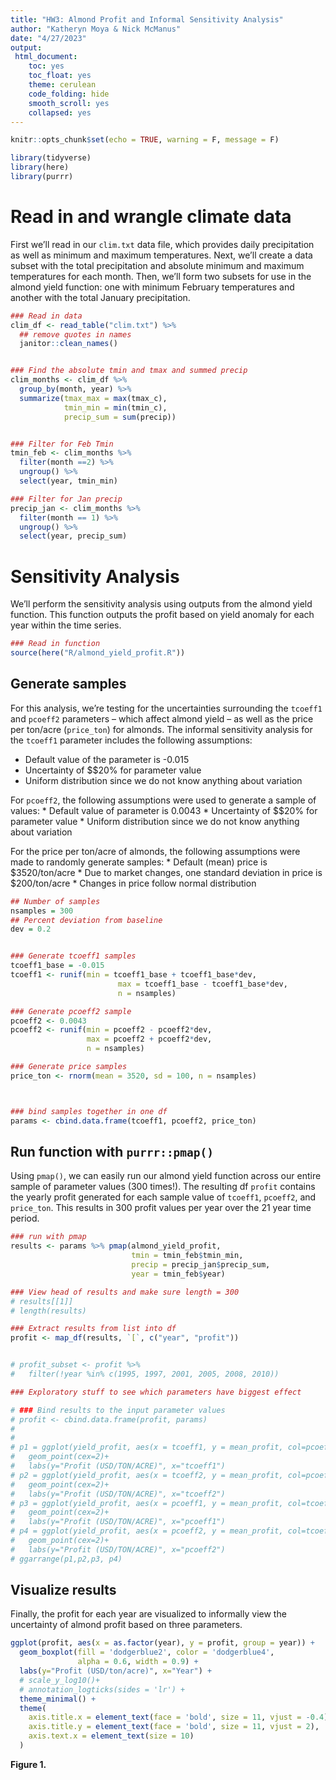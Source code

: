 ```yaml
---
title: "HW3: Almond Profit and Informal Sensitivity Analysis"
author: "Katheryn Moya & Nick McManus"
date: "4/27/2023"
output: 
 html_document: 
    toc: yes
    toc_float: yes
    theme: cerulean
    code_folding: hide
    smooth_scroll: yes
    collapsed: yes
---
```


```r
knitr::opts_chunk$set(echo = TRUE, warning = F, message = F)

library(tidyverse)
library(here)
library(purrr)
```


# Read in and wrangle climate data

First we'll read in our `clim.txt` data file, which provides daily precipitation as well as minimum and maximum temperatures. Next, we'll create a data subset with the total precipitation and absolute minimum and maximum temperatures for each month. Then, we'll form two subsets for use in the almond yield function: one with minimum February temperatures and another with the total January precipitation.
```r
### Read in data
clim_df <- read_table("clim.txt") %>% 
  ## remove quotes in names
  janitor::clean_names()


### Find the absolute tmin and tmax and summed precip
clim_months <- clim_df %>% 
  group_by(month, year) %>% 
  summarize(tmax_max = max(tmax_c),
            tmin_min = min(tmin_c),
            precip_sum = sum(precip))


### Filter for Feb Tmin
tmin_feb <- clim_months %>% 
  filter(month ==2) %>% 
  ungroup() %>% 
  select(year, tmin_min)

### Filter for Jan precip
precip_jan <- clim_months %>% 
  filter(month == 1) %>% 
  ungroup() %>% 
  select(year, precip_sum)
```



# Sensitivity Analysis

We'll perform the sensitivity analysis using outputs from the almond yield function. This function outputs the profit based on yield anomaly for each year within the time series. 

```r
### Read in function
source(here("R/almond_yield_profit.R"))
```


##  Generate samples

For this analysis, we're testing for the uncertainties surrounding the `tcoeff1` and `pcoeff2` parameters -- which affect almond yield -- as well as the price per ton/acre (`price_ton`) for almonds. The informal sensitivity analysis for the `tcoeff1` parameter includes the following assumptions:

* Default value of the parameter is -0.015
* Uncertainty of $\pm$20% for parameter value
* Uniform distribution since we do not know anything about variation

For `pcoeff2`, the following assumptions were used to generate a sample of values:
* Default value of parameter is 0.0043
* Uncertainty of $\pm$20% for parameter value
* Uniform distribution since we do not know anything about variation

For the price per ton/acre of almonds, the following assumptions were made to randomly generate samples:
* Default (mean) price is $3520/ton/acre
* Due to market changes, one standard deviation in price is $200/ton/acre
* Changes in price follow normal distribution

```r
## Number of samples
nsamples = 300
## Percent deviation from baseline
dev = 0.2


### Generate tcoeff1 samples
tcoeff1_base = -0.015
tcoeff1 <- runif(min = tcoeff1_base + tcoeff1_base*dev,
                        max = tcoeff1_base - tcoeff1_base*dev,
                        n = nsamples)

### Generate pcoeff2 sample
pcoeff2 <- 0.0043
pcoeff2 <- runif(min = pcoeff2 - pcoeff2*dev,
                 max = pcoeff2 + pcoeff2*dev,
                 n = nsamples)

### Generate price samples
price_ton <- rnorm(mean = 3520, sd = 100, n = nsamples)



### bind samples together in one df
params <- cbind.data.frame(tcoeff1, pcoeff2, price_ton)
```


## Run function with `purrr::pmap()`

Using `pmap()`, we can easily run our almond yield function across our entire sample of parameter values (300 times!). The resulting df `profit` contains the yearly profit generated for each sample value of `tcoeff1`, `pcoeff2`, and `price_ton`. This results in 300 profit values per year over the 21 year time period.
```r
### run with pmap
results <- params %>% pmap(almond_yield_profit, 
                           tmin = tmin_feb$tmin_min,
                           precip = precip_jan$precip_sum,
                           year = tmin_feb$year)

### View head of results and make sure length = 300
# results[[1]]
# length(results)

### Extract results from list into df
profit <- map_df(results, `[`, c("year", "profit")) 


# profit_subset <- profit %>% 
#   filter(!year %in% c(1995, 1997, 2001, 2005, 2008, 2010))

### Exploratory stuff to see which parameters have biggest effect

# ### Bind results to the input parameter values
# profit <- cbind.data.frame(profit, params)
#
# 
# p1 = ggplot(yield_profit, aes(x = tcoeff1, y = mean_profit, col=pcoeff2))+
#   geom_point(cex=2)+
#   labs(y="Profit (USD/TON/ACRE)", x="tcoeff1")
# p2 = ggplot(yield_profit, aes(x = tcoeff2, y = mean_profit, col=pcoeff2))+
#   geom_point(cex=2)+
#   labs(y="Profit (USD/TON/ACRE)", x="tcoeff2")
# p3 = ggplot(yield_profit, aes(x = pcoeff1, y = mean_profit, col=tcoeff1))+
#   geom_point(cex=2)+
#   labs(y="Profit (USD/TON/ACRE)", x="pcoeff1")
# p4 = ggplot(yield_profit, aes(x = pcoeff2, y = mean_profit, col=tcoeff1))+
#   geom_point(cex=2)+
#   labs(y="Profit (USD/TON/ACRE)", x="pcoeff2")
# ggarrange(p1,p2,p3, p4)
```



## Visualize results

Finally, the profit for each year are visualized to informally view the uncertainty of almond profit based on three parameters.
```r
ggplot(profit, aes(x = as.factor(year), y = profit, group = year)) +
  geom_boxplot(fill = 'dodgerblue2', color = 'dodgerblue4', 
               alpha = 0.6, width = 0.9) + 
  labs(y="Profit (USD/ton/acre)", x="Year") +
  # scale_y_log10()+
  # annotation_logticks(sides = 'lr') +
  theme_minimal() +
  theme(
    axis.title.x = element_text(face = 'bold', size = 11, vjust = -0.4),
    axis.title.y = element_text(face = 'bold', size = 11, vjust = 2),
    axis.text.x = element_text(size = 10)
  )
```

**Figure 1.** 
